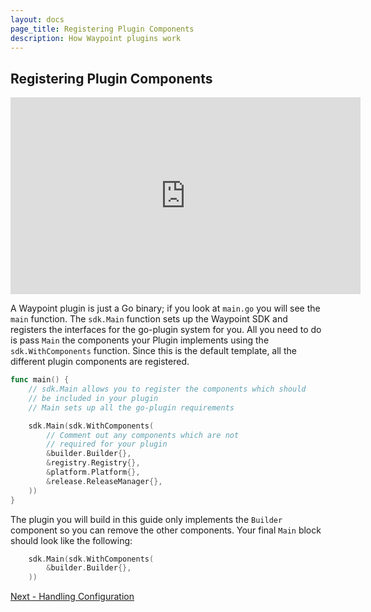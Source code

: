 ```yaml
---
layout: docs
page_title: Registering Plugin Components
description: How Waypoint plugins work
---
```


## Registering Plugin Components

<iframe
  width="560"
  height="315"
  src="https://www.youtube.com/embed/4zwZCpqo0j8?start=147&end=200"
  frameborder="0"
  allow="accelerometer; autoplay; clipboard-write; encrypted-media; gyroscope; picture-in-picture"
  allowfullscreen
></iframe>

A Waypoint plugin is just a Go binary; if you look at `main.go` you will see the `main` function. The `sdk.Main`
function sets up the Waypoint SDK and registers the interfaces for the go-plugin system for you. All you need to do is
pass `Main` the components your Plugin implements using the `sdk.WithComponents` function. Since this is the default
template, all the different plugin components are registered.

```go
func main() {
	// sdk.Main allows you to register the components which should
	// be included in your plugin
	// Main sets up all the go-plugin requirements

	sdk.Main(sdk.WithComponents(
		// Comment out any components which are not
		// required for your plugin
		&builder.Builder{},
		&registry.Registry{},
		&platform.Platform{},
		&release.ReleaseManager{},
	))
}
```

The plugin you will build in this guide only implements the `Builder` component so you can remove the other components.
Your final `Main` block should look like the following:

```go
	sdk.Main(sdk.WithComponents(
		&builder.Builder{},
	))
```

[Next - Handling Configuration](/docs/extending-waypoint/creating-plugins/configuration)
